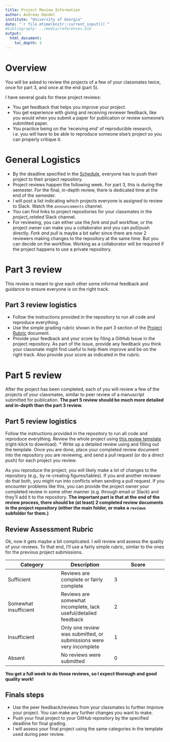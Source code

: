 ```yaml
---
title: Project Review Information 
author: Andreas Handel
institute: "University of Georgia"
date: "`r file.mtime(knitr::current_input())`"
#bibliography: ../media/references.bib
output: 
  html_document:
    toc_depth: 3
---
```



# Overview

You will be asked to review the projects of a few of your classmates twice, once for part 3, and once at the end (part 5).

I have several goals for these project reviews:

* You get feedback that helps you improve your project.
* You get experience with giving and receiving reviewer feedback, like you would when you submit a paper for publication or review someone's submitted paper.
* You practice being on the 'receiving end' of reproducible research, i.e. you will have to be able to reproduce someone else's project so you can properly critique it.


# General Logistics
* By the deadline specified in the [Schedule](./Course_Schedule.html), everyone has to push their project to their project repository. 
* Project reviews happen the following week. For part 3, this is during the semester. For the final, in-depth review, there is dedicated time at the end of the semester. 
* I will post a list indicating which projects everyone is assigned to review to Slack. Watch the `announcements` channel.
* You can find links to project repositories for your classmates in the _project_related_ Slack channel.
* For reviewing, you can either use the _fork and pull_ workflow, or the project owner can make you a collaborator and you can pull/push directly. _Fork and pull_ is maybe a bit safer since there are now 2 reviewers making changes to the repository at the same time. But you can decide on the workflow. Working as a collaborator will be required if the project happens to use a private repository.



# Part 3 review

This review is meant to give each other some informal feedback and guidance to ensure everyone is on the right track. 

## Part 3 review logistics

* Follow the instructions provided in the repository to run all code and reproduce everything. 
* Use the simple grading rubric shown in the part 3 section of the [Project Rubric](./Project_Rubric.html) document.
* Provide your feedback and your score by filing a GitHub Issue in the project repository. As part of the issue, provide any feedback you think your classmate might find useful to help them improve and be on the right track. Also provide your score as indicated in the rubric.




# Part 5 review

After the project has been completed, each of you will review a few of the projects of your classmates, similar to peer review of a manuscript submitted for publication. 
**The part 5 review should be much more detailed and in-depth than the part 3 review.**


## Part 5 review logistics

Follow the instructions provided in the repository to run all code and reproduce everything. Review the whole project using [this review template](https://raw.githubusercontent.com/andreashandel/MADAcourse/master/docs/templatefiles/Project_Review_Template.qmd) (right-klick to download).
* Write up a detailed review using and filling out the template. Once you are done, place your completed review document into the repository you are reviewing, and send a pull request (or do a direct push) for each project you review.

:::note
As you reproduce the project, you will likely make a lot of changes to the repository (e.g., by re-creating figures/tables). If you and another reviewer do that both, you might run into conflicts when sending a pull request. If you encounter problems like this, you can provide the project owner your completed review in some other manner (e.g. through email or Slack) and they'll add it to the repository. **The important part is that at the end of the review process, there should be (at least) 2 completed review documents in the project repository (either the main folder, or make a `reviews` subfolder for them.)**
:::



## Review Assessment Rubric
Ok, now it gets maybe a bit complicated. I will review and assess the quality of your reviews. To that end, I'll use a fairly simple rubric, similar to the ones for the previous project submissions.

| **Category** | **Description**  | **Score** |
| --- | --- | --- |
| Sufficient | Reviews are complete or fairly complete | 3 |
| Somewhat insufficient | Reviews are somewhat incomplete, lack useful/detailed feedback | 2 |
| Insufficient | Only one review was submitted, or submissions were very incomplete | 1 |
| Absent | No reviews were submitted | 0 |

**You get a full week to do those reviews, so I expect thorough and good quality work!**



## Finals steps
* Use the peer feedback/reviews from your classmates to further improve your project. You can make any further changes you want to make.
* Push your final project to your GitHub repository by the specified deadline for final grading.
* I will assess your final project using the same categories in the template used during peer review.
